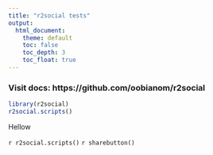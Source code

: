 ```yaml
---
title: "r2social tests"
output:
  html_document:
    theme: default
    toc: false
    toc_depth: 3
    toc_float: true
---
```


### Visit docs: https://github.com/oobianom/r2social

```r
library(r2social)
r2social.scripts()
```

Hellow

`r r2social.scripts()`
`r sharebutton()`
